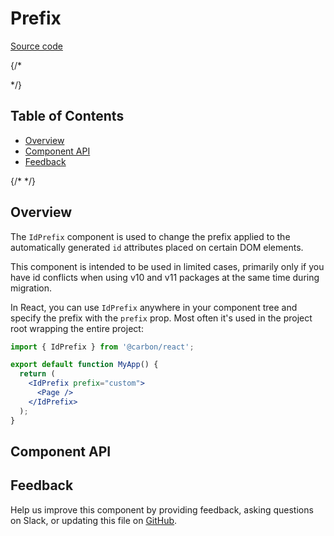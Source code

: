 
# Prefix

[Source code](https://github.com/carbon-design-system/carbon/tree/main/packages/react/src/components/ClassPrefix)

{/* <!-- START doctoc generated TOC please keep comment here to allow auto update -->
<!-- DON'T EDIT THIS SECTION, INSTEAD RE-RUN doctoc TO UPDATE --> */}

## Table of Contents

- [Overview](#overview)
- [Component API](#component-api)
- [Feedback](#feedback)

{/* <!-- END doctoc generated TOC please keep comment here to allow auto update --> */}

## Overview

The `IdPrefix` component is used to change the prefix applied to the
automatically generated `id` attributes placed on certain DOM elements.

<Preview>
  <Story id="components-idprefix--default" />
</Preview>

This component is intended to be used in limited cases, primarily only if
you have id conflicts when using v10 and v11 packages at the same time during
migration.

In React, you can use `IdPrefix` anywhere in your component tree and specify the
prefix with the `prefix` prop. Most often it's used in the project root wrapping
the entire project:

```jsx
import { IdPrefix } from '@carbon/react';

export default function MyApp() {
  return (
    <IdPrefix prefix="custom">
      <Page />
    </IdPrefix>
  );
}
```

## Component API

<Props />

## Feedback

Help us improve this component by providing feedback, asking questions on Slack,
or updating this file on
[GitHub](https://github.com/carbon-design-system/carbon/edit/main/packages/react/src/components/ClassPrefix/ClassPrefix.mdx).
